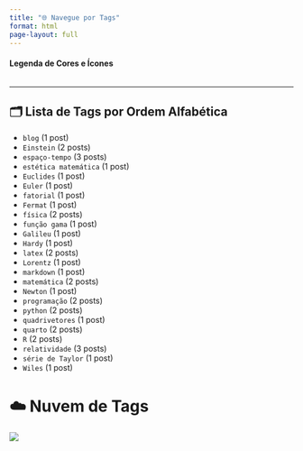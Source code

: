 ```yaml
---
title: "🌐 Navegue por Tags"
format: html
page-layout: full
---
```



<h4>Legenda de Cores e Ícones</h4>
<div id="tag-legend" style="display: flex; flex-wrap: wrap; gap: 0.5em; margin-bottom: 1em;"></div>

<div id="tag-cloud"></div>
<hr>
<div id="post-list"></div>

<script>
async function loadPosts() {
  const response = await fetch('posts.json');
  const posts = await response.json();

  const tagMap = {};
  posts.forEach(post => {
    post.tags.forEach(tag => {
      if (!tagMap[tag]) tagMap[tag] = [];
      tagMap[tag].push(post);
    });
  });

  const tagCloud = document.getElementById("tag-cloud");
  Object.keys(tagMap).sort().forEach(tag => {
    const btn = document.createElement("button");
    btn.textContent = `${getIcon(tag)} ${tag} (${tagMap[tag].length})`;
    btn.style.margin = "0.25em";
    btn.style.padding = "0.5em 0.75em";
    btn.style.border = "none";
    btn.style.borderRadius = "5px";
    btn.style.cursor = "pointer";
    btn.style.backgroundColor = getColor(tag);
    btn.style.color = "white";
    btn.onclick = () => showPosts(tagMap[tag], tag);
    tagCloud.appendChild(btn);
  });

  showPosts(posts); // Mostrar todos inicialmente
  renderLegend();   // Renderizar legenda
}

function showPosts(posts, tag) {
  const container = document.getElementById("post-list");
  container.innerHTML = tag ? `<h3>Posts com a tag: <em>${tag}</em></h3>` : "<h3>Todos os Posts</h3>";
  posts.forEach(post => {
    const item = document.createElement("p");
    item.innerHTML = `<a href='${post.href.replace(".qmd", ".html")}'>${post.title}</a>`;
    container.appendChild(item);
  });
}

function getColor(tag) {
  const palette = {
    matemática: { color: "#007BFF", icon: "📘" },
    física: { color: "#dc3545", icon: "🔬" },
    programação: { color: "#28a745", icon: "💻" },
    estatística: { color: "#6f42c1", icon: "📊" },
    R: { color: "#198754", icon: "📗" },
    python: { color: "#ff8800", icon: "🐍" },
    blog: { color: "#17a2b8", icon: "📝" },
    latex: { color: "#795548", icon: "📄" },
    relatividade: { color: "#6610f2", icon: "🌌" },
    "espaço-tempo": { color: "#343a40", icon: "⏳" },
    Hardy: { color: "#e83e8c", icon: "🎨" }
  };
  const entry = palette[tag.toLowerCase()];
  return entry ? entry.color : "#adb5bd"; // cor cinza padrão
}

function getIcon(tag) {
  const palette = {
    matemática: { color: "#007BFF", icon: "📘" },
    física: { color: "#dc3545", icon: "🔬" },
    programação: { color: "#28a745", icon: "💻" },
    estatística: { color: "#6f42c1", icon: "📊" },
    R: { color: "#198754", icon: "📗" },
    python: { color: "#ff8800", icon: "🐍" },
    blog: { color: "#17a2b8", icon: "📝" },
    latex: { color: "#795548", icon: "📄" },
    relatividade: { color: "#6610f2", icon: "🌌" },
    "espaço-tempo": { color: "#343a40", icon: "⏳" },
    Hardy: { color: "#e83e8c", icon: "🎨" }
  };
  const entry = palette[tag.toLowerCase()];
  return entry ? entry.icon : "🏷️";
}

function renderLegend() {
  const legend = document.getElementById("tag-legend");
  const keys = [
    "matemática", "física", "programação", "estatística",
    "R", "python", "blog", "latex", "relatividade", "espaço-tempo", "Hardy"
  ];
  keys.forEach(tag => {
    const el = document.createElement("span");
    el.style.backgroundColor = getColor(tag);
    el.style.color = "white";
    el.style.padding = "4px 8px";
    el.style.borderRadius = "5px";
    el.innerText = `${getIcon(tag)} ${tag}`;
    legend.appendChild(el);
  });
}

loadPosts();
</script>

## 🗂️ Lista de Tags por Ordem Alfabética

<!-- lista_tags:inicio -->
- `blog` (1 post)
- `Einstein` (2 posts)
- `espaço-tempo` (3 posts)
- `estética matemática` (1 post)
- `Euclides` (1 post)
- `Euler` (1 post)
- `fatorial` (1 post)
- `Fermat` (1 post)
- `física` (2 posts)
- `função gama` (1 post)
- `Galileu` (1 post)
- `Hardy` (1 post)
- `latex` (2 posts)
- `Lorentz` (1 post)
- `markdown` (1 post)
- `matemática` (2 posts)
- `Newton` (1 post)
- `programação` (2 posts)
- `python` (2 posts)
- `quadrivetores` (1 post)
- `quarto` (2 posts)
- `R` (2 posts)
- `relatividade` (3 posts)
- `série de Taylor` (1 post)
- `Wiles` (1 post)
<!-- lista_tags:fim -->

# ☁️ Nuvem de Tags

<!-- nuvem_tags:inicio -->
![](nuvem_tags.png)
<!-- nuvem_tags:fim -->


